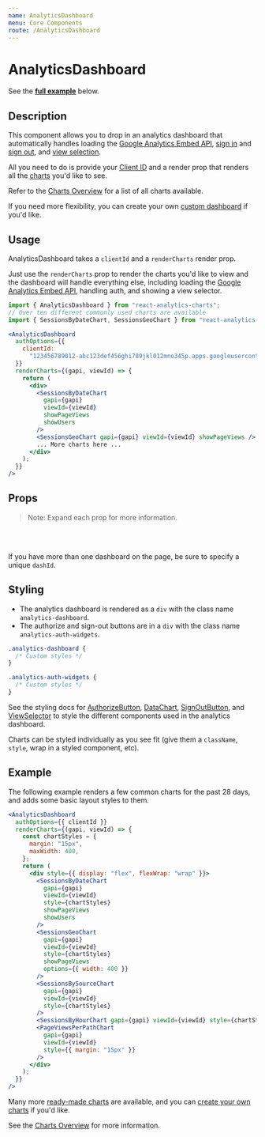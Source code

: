 ```yaml
---
name: AnalyticsDashboard
menu: Core Components
route: /AnalyticsDashboard
---
```



<h1>AnalyticsDashboard</h1>

See the **[full example](#example)** below.

## Description

This component allows you to drop in an analytics dashboard that automatically handles loading the [Google Analytics Embed API](https://justinmahar.github.io/react-use-analytics-api/), [sign in](/AuthorizeButton) and [sign out](/SignOutButton), and [view selection](/ViewSelector).

All you need to do is provide your [Client ID](/google-oauth-client-id) and a render prop that renders all the [charts](/charts) you'd like to see.

Refer to the [Charts Overview](/charts) for a list of all charts available.

If you need more flexibility, you can create your own [custom dashboard](/custom-dashboards-standalone-charts) if you'd like.

## Usage

AnalyticsDashboard takes a `clientId` and a `renderCharts` render prop.

Just use the `renderCharts` prop to render the charts you'd like to view and the dashboard will handle everything else, including loading the [Google Analytics Embed API](https://justinmahar.github.io/react-use-analytics-api/), handling auth, and showing a view selector.

```jsx
import { AnalyticsDashboard } from "react-analytics-charts";
// Over ten different commonly used charts are available
import { SessionsByDateChart, SessionsGeoChart } from "react-analytics-charts";
```

```jsx
<AnalyticsDashboard
  authOptions={{
    clientId:
      "123456789012-abc123def456ghi789jkl012mno345p.apps.googleusercontent.com",
  }}
  renderCharts={(gapi, viewId) => {
    return (
      <div>
        <SessionsByDateChart
          gapi={gapi}
          viewId={viewId}
          showPageViews
          showUsers
        />
        <SessionsGeoChart gapi={gapi} viewId={viewId} showPageViews />
        ... More charts here ...
      </div>
    );
  }}
/>
```

## Props

<Props of={AnalyticsDashboard} />

> Note: Expand each prop for more information.

<br />
<br />

If you have more than one dashboard on the page, be sure to specify a unique `dashId`.

## Styling

- The analytics dashboard is rendered as a `div` with the class name `analytics-dashboard`.
- The authorize and sign-out buttons are in a `div` with the class name `analytics-auth-widgets`.

```css
.analytics-dashboard {
  /* Custom styles */
}

.analytics-auth-widgets {
  /* Custom styles */
}
```

See the styling docs for [AuthorizeButton](/AuthorizeButton#styling), [DataChart](/DataChart#styling),
[SignOutButton](/SignOutButton#styling), and [ViewSelector](/ViewSelector#styling) to style the different components
used in the analytics dashboard.

Charts can be styled individually as you see fit (give them a `className`, `style`, wrap in a styled component, etc).

## Example

The following example renders a few common charts for the past 28 days, and adds some basic layout styles to them.

```jsx
<AnalyticsDashboard
  authOptions={{ clientId }}
  renderCharts={(gapi, viewId) => {
    const chartStyles = {
      margin: "15px",
      maxWidth: 400,
    };
    return (
      <div style={{ display: "flex", flexWrap: "wrap" }}>
        <SessionsByDateChart
          gapi={gapi}
          viewId={viewId}
          style={chartStyles}
          showPageViews
          showUsers
        />
        <SessionsGeoChart
          gapi={gapi}
          viewId={viewId}
          style={chartStyles}
          showPageViews
          options={{ width: 400 }}
        />
        <SessionsBySourceChart
          gapi={gapi}
          viewId={viewId}
          style={chartStyles}
        />
        <SessionsByHourChart gapi={gapi} viewId={viewId} style={chartStyles} />
        <PageViewsPerPathChart
          gapi={gapi}
          viewId={viewId}
          style={{ margin: "15px" }}
        />
      </div>
    );
  }}
/>
```

Many more [ready-made charts](/charts#common-charts) are available, and you can [create your own charts](/charts#custom-charts) if you'd like.

See the [Charts Overview](/charts) for more information.
